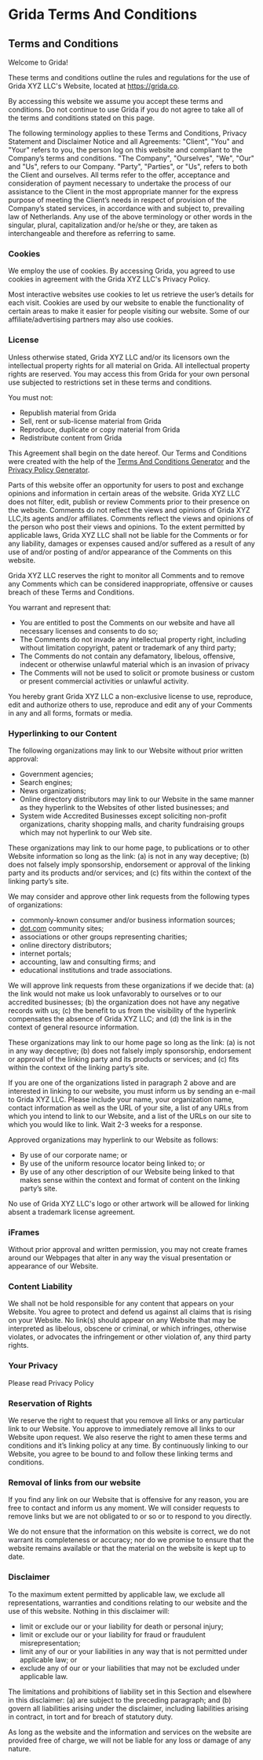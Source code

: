 # Grida Terms And Conditions

## **Terms and Conditions**

Welcome to Grida!

These terms and conditions outline the rules and regulations for the use of Grida XYZ LLC's Website, located at https://grida.co.

By accessing this website we assume you accept these terms and conditions. Do not continue to use Grida if you do not agree to take all of the terms and conditions stated on this page.

The following terminology applies to these Terms and Conditions, Privacy Statement and Disclaimer Notice and all Agreements: "Client", "You" and "Your" refers to you, the person log on this website and compliant to the Company’s terms and conditions. "The Company", "Ourselves", "We", "Our" and "Us", refers to our Company. "Party", "Parties", or "Us", refers to both the Client and ourselves. All terms refer to the offer, acceptance and consideration of payment necessary to undertake the process of our assistance to the Client in the most appropriate manner for the express purpose of meeting the Client’s needs in respect of provision of the Company’s stated services, in accordance with and subject to, prevailing law of Netherlands. Any use of the above terminology or other words in the singular, plural, capitalization and/or he/she or they, are taken as interchangeable and therefore as referring to same.

### **Cookies**

We employ the use of cookies. By accessing Grida, you agreed to use cookies in agreement with the Grida XYZ LLC's Privacy Policy.

Most interactive websites use cookies to let us retrieve the user’s details for each visit. Cookies are used by our website to enable the functionality of certain areas to make it easier for people visiting our website. Some of our affiliate/advertising partners may also use cookies.

### **License**

Unless otherwise stated, Grida XYZ LLC and/or its licensors own the intellectual property rights for all material on Grida. All intellectual property rights are reserved. You may access this from Grida for your own personal use subjected to restrictions set in these terms and conditions.

You must not:

- Republish material from Grida
- Sell, rent or sub-license material from Grida
- Reproduce, duplicate or copy material from Grida
- Redistribute content from Grida

This Agreement shall begin on the date hereof. Our Terms and Conditions were created with the help of the [Terms And Conditions Generator](https://www.termsandconditionsgenerator.com/) and the [Privacy Policy Generator](https://www.generateprivacypolicy.com/).

Parts of this website offer an opportunity for users to post and exchange opinions and information in certain areas of the website. Grida XYZ LLC does not filter, edit, publish or review Comments prior to their presence on the website. Comments do not reflect the views and opinions of Grida XYZ LLC,its agents and/or affiliates. Comments reflect the views and opinions of the person who post their views and opinions. To the extent permitted by applicable laws, Grida XYZ LLC shall not be liable for the Comments or for any liability, damages or expenses caused and/or suffered as a result of any use of and/or posting of and/or appearance of the Comments on this website.

Grida XYZ LLC reserves the right to monitor all Comments and to remove any Comments which can be considered inappropriate, offensive or causes breach of these Terms and Conditions.

You warrant and represent that:

- You are entitled to post the Comments on our website and have all necessary licenses and consents to do so;
- The Comments do not invade any intellectual property right, including without limitation copyright, patent or trademark of any third party;
- The Comments do not contain any defamatory, libelous, offensive, indecent or otherwise unlawful material which is an invasion of privacy
- The Comments will not be used to solicit or promote business or custom or present commercial activities or unlawful activity.

You hereby grant Grida XYZ LLC a non-exclusive license to use, reproduce, edit and authorize others to use, reproduce and edit any of your Comments in any and all forms, formats or media.

### **Hyperlinking to our Content**

The following organizations may link to our Website without prior written approval:

- Government agencies;
- Search engines;
- News organizations;
- Online directory distributors may link to our Website in the same manner as they hyperlink to the Websites of other listed businesses; and
- System wide Accredited Businesses except soliciting non-profit organizations, charity shopping malls, and charity fundraising groups which may not hyperlink to our Web site.

These organizations may link to our home page, to publications or to other Website information so long as the link: (a) is not in any way deceptive; (b) does not falsely imply sponsorship, endorsement or approval of the linking party and its products and/or services; and (c) fits within the context of the linking party’s site.

We may consider and approve other link requests from the following types of organizations:

- commonly-known consumer and/or business information sources;
- [dot.com](http://dot.com) community sites;
- associations or other groups representing charities;
- online directory distributors;
- internet portals;
- accounting, law and consulting firms; and
- educational institutions and trade associations.

We will approve link requests from these organizations if we decide that: (a) the link would not make us look unfavorably to ourselves or to our accredited businesses; (b) the organization does not have any negative records with us; (c) the benefit to us from the visibility of the hyperlink compensates the absence of Grida XYZ LLC; and (d) the link is in the context of general resource information.

These organizations may link to our home page so long as the link: (a) is not in any way deceptive; (b) does not falsely imply sponsorship, endorsement or approval of the linking party and its products or services; and (c) fits within the context of the linking party’s site.

If you are one of the organizations listed in paragraph 2 above and are interested in linking to our website, you must inform us by sending an e-mail to Grida XYZ LLC. Please include your name, your organization name, contact information as well as the URL of your site, a list of any URLs from which you intend to link to our Website, and a list of the URLs on our site to which you would like to link. Wait 2-3 weeks for a response.

Approved organizations may hyperlink to our Website as follows:

- By use of our corporate name; or
- By use of the uniform resource locator being linked to; or
- By use of any other description of our Website being linked to that makes sense within the context and format of content on the linking party’s site.

No use of Grida XYZ LLC's logo or other artwork will be allowed for linking absent a trademark license agreement.

### **iFrames**

Without prior approval and written permission, you may not create frames around our Webpages that alter in any way the visual presentation or appearance of our Website.

### **Content Liability**

We shall not be hold responsible for any content that appears on your Website. You agree to protect and defend us against all claims that is rising on your Website. No link(s) should appear on any Website that may be interpreted as libelous, obscene or criminal, or which infringes, otherwise violates, or advocates the infringement or other violation of, any third party rights.

### **Your Privacy**

Please read Privacy Policy

### **Reservation of Rights**

We reserve the right to request that you remove all links or any particular link to our Website. You approve to immediately remove all links to our Website upon request. We also reserve the right to amen these terms and conditions and it’s linking policy at any time. By continuously linking to our Website, you agree to be bound to and follow these linking terms and conditions.

### **Removal of links from our website**

If you find any link on our Website that is offensive for any reason, you are free to contact and inform us any moment. We will consider requests to remove links but we are not obligated to or so or to respond to you directly.

We do not ensure that the information on this website is correct, we do not warrant its completeness or accuracy; nor do we promise to ensure that the website remains available or that the material on the website is kept up to date.

### **Disclaimer**

To the maximum extent permitted by applicable law, we exclude all representations, warranties and conditions relating to our website and the use of this website. Nothing in this disclaimer will:

- limit or exclude our or your liability for death or personal injury;
- limit or exclude our or your liability for fraud or fraudulent misrepresentation;
- limit any of our or your liabilities in any way that is not permitted under applicable law; or
- exclude any of our or your liabilities that may not be excluded under applicable law.

The limitations and prohibitions of liability set in this Section and elsewhere in this disclaimer: (a) are subject to the preceding paragraph; and (b) govern all liabilities arising under the disclaimer, including liabilities arising in contract, in tort and for breach of statutory duty.

As long as the website and the information and services on the website are provided free of charge, we will not be liable for any loss or damage of any nature.
